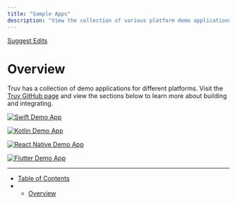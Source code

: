 ```yaml
---
title: "Sample Apps"
description: "View the collection of various platform demo applications for Truv."
---
```


[Suggest Edits](/edit/demo-apps)

# Overview

Truv has a collection of demo applications for different platforms. Visit the [Truv GitHub page](https://github.com/truvhq) and view the sections below to learn more about building and integrating.

[![Swift Demo App](/images/docs/apps/iOS.svg)](https://github.com/truvhq/demo-ios)

[![Kotlin Demo App](/images/docs/apps/Kotlin.svg)](https://github.com/truvhq/demo-android)

[![React Native Demo App](/images/docs/apps/react-native.svg)](https://github.com/truvhq/demo-react-native)

[![Flutter Demo App](/images/docs/apps/flutter.svg)](https://github.com/truvhq/demo-flutter)

***

* [Table of Contents](#)
* * [Overview](#overview)
